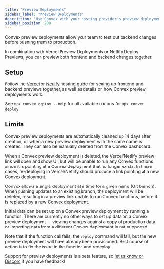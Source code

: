 ```yaml
---
title: "Preview Deployments"
sidebar_label: "Preview Deployments"
description: "Use Convex with your hosting provider's preview deployments"
sidebar_position: 200
---
```


Convex preview deployments allow your team to test out backend changes before
pushing them to production.

In combination with Vercel Preview Deployments or Netlify Deploy Previews, you
can preview both frontend and backend changes together.

<ProFeatureUpsell feature="Convex preview deployments" verb="require" />

<BetaAdmonition feature="Convex preview deployments" verb="are" />

## Setup

Follow the [Vercel](/production/hosting/vercel.mdx#preview-deployments) or
[Netlify](/production/hosting/netlify.mdx#deploy-previews) hosting guide for
setting up frontend and backend previews together, as well as details on how
Convex preview deployments work.

See `npx convex deploy --help` for all available options for
`npx convex deploy`.

## Limits

Convex preview deployments are automatically cleaned up 14 days after creation,
or when a new preview deployment with the same name is created. They can also be
manually deleted from the Convex dashboard.

When a Convex preview deployment is deleted, the Vercel/Netlify preview link
will open and show UI, but will be unable to run any Convex functions since it
is pointing at a Convex deployment that no longer exists. In these cases,
re-deploying in Vercel/Netlify should produce a link pointing at a new Convex
deployment.

Convex allows a single deployment at a time for a given name (Git branch). When
pushing updates to an existing branch, the deployment will be deleted, resulting
in a preview link unable to run Convex functions, before it is replaced by a new
Convex deployment.

Initial data can be set up on a Convex preview deployment by running a function.
There are currently no other ways to set up data on a Convex preview deployment
-- viewing changes against a copy of production data or importing data from a
different Convex deployment is not supported.

Note that if the function call fails, the `deploy` command will fail, but the
new preview deployment will have already been provisioned. Best course of action
is to fix the issue in the function and redeploy.

Support for preview deployments is a beta feature, so
[let us know on Discord](https://convex.dev/community) if you have feedback!
